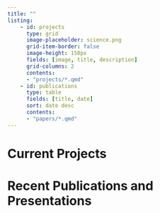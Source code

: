 ```yaml
---
title: ""
listing:
    - id: projects
      type: grid
      image-placeholder: science.png
      grid-item-border: false
      image-height: 150px
      fields: [image, title, description]
      grid-columns: 2
      contents:
      - "projects/*.qmd"
    - id: publications
      type: table
      fields: [title, date]
      sort: date desc
      contents:
      - "papers/*.qmd"
---
```


# Current Projects

::: {#projects}
:::

# Recent Publications and Presentations

::: {#publications}
:::

